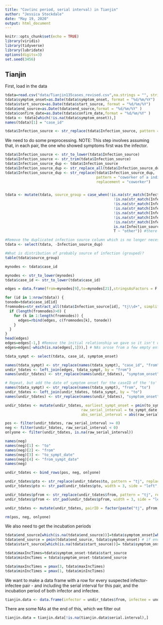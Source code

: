 ```yaml
---
title: "Cov(inc period, serial interval) in Tianjin"
author: "Jessica Stockdale"
date: "May 19, 2020"
output: html_document
---
```


```r
knitr::opts_chunk$set(echo = TRUE)
library(viridis)
library(tidyverse)
library(lubridate)
options(digits=3)
set.seed(3456)
```

## Tianjin

First, load in the data

```r
tdata=read.csv("data/Tianjin135cases_revised.csv",na.strings = "", stringsAsFactors = F)
tdata$symptom_onset=as.Date(tdata$symptom_onset, format = "%d/%m/%Y")
tdata$start_source=as.Date(tdata$start_source, format = "%d/%m/%Y")
tdata$end_source=as.Date(tdata$end_source,format = "%d/%m/%Y" )
tdata$confirm_date=as.Date(tdata$confirm_date,format = "%d/%m/%Y" )
tdata <- tdata[which(!is.na(tdata$symptom_onset)),]
names(tdata)[1] = "case_id"

tdata$Infection_source <- str_replace(tdata$Infection_source, pattern = "JN", replacement = "TJ")

```

We need to do some preprocessing. NOTE: This step involves assuming that, in each pair, the one who showed symptoms first was the infector. 

```r
tdata$Infection_source <- str_to_lower(tdata$Infection_source)
tdata$Infection_source <- str_trim(tdata$Infection_source)
tdata$Infection_source_dup <- tdata$Infection_source
tdata$Infection_source_dup <- str_replace_all(tdata$Infection_source_dup, pattern = "person", replacement = "individual")
tdata$Infection_source_dup <- str_replace(tdata$Infection_source_dup, 
                                          pattern = "coworker of a individual from wuhan",
                                          replacement = "coworker")


tdata <- mutate(tdata, source_group = case_when(!is.na(str_match(Infection_source_dup, "wuhan|hubei")) ~ "Wuhan and Hubei", #Priority 1
                                                  !is.na(str_match(Infection_source_dup, "mall|store|shopper|shopping")) ~ "Mall", #Priority 1
                                                  !is.na(str_match(Infection_source_dup, "family|relative|wife|mother|son|sister|daughter|brother|husband|duaghtor|whife|hunsband")) ~ "Relative", #Priority 2
                                                  !is.na(str_match(Infection_source_dup, "coworker|business|workplace|colleague|colleage")) ~ "Coworker", #Priority 2
                                                  !is.na(str_match(Infection_source_dup, "tj|patient")) ~ "Other relationship", #Priority 2
                                                  !is.na(str_match(Infection_source_dup, "train|travel|trip|hebei|dalian")) ~ "Other travel", #Priority 3
                                                  !is.na(str_match(Infection_source_dup, "unknown|unclear")) ~ "Unknown", #Priority 5
                                                  is.na(Infection_source_dup) ~ "Unknown", #Priority 5
                                                  T ~ "other")) #there should be none of these, so this is just a sanity check!  

#Remove the duplicated infection source column which is no longer necessary
tdata <- select(tdata, -Infection_source_dup)

#What is distribution of probably source of infection (grouped)?
table(tdata$source_group) 

mynodes <- tdata$case_id

mynodes <- str_to_lower(mynodes) 
tdata$case_id <- str_to_lower(tdata$case_id)

edges = data.frame(from=mynodes[9],to=mynodes[21],stringsAsFactors = F ) # i read this one manually 

for (id in 1:nrow(tdata)) {
tonode=tdata$case_id[id]
fromnodes=str_extract_all(tdata$Infection_source[id], "tj\\d+", simplify = T) #in lower case due to above early/late split on infection source
  if (length(fromnodes)>0) {
    for (k in 1:length(fromnodes)) {
      edges=rbind(edges, c(fromnodes[k], tonode))
    }
  }
}
head(edges)
edges=edges[-1,] #Remove the initial relationship we gave so it isn't duplicated
edges=edges[-which(is.na(edges[,1])),] # NAs arose from a few empty entries for Infection_source 

tdata_sympt <- select(tdata, case_id, symptom_onset)

names(tdata_sympt) <- str_replace(names(tdata_sympt), "case_id", "from")
undir_tdates <- left_join(edges, tdata_sympt, by = "from")
names(undir_tdates) <- str_replace(names(undir_tdates), "symptom_onset", "from_sympt_date")

# Repeat, but add the date of symptom onset for the caseID of the 'to' case
names(tdata_sympt) <- str_replace(names(tdata_sympt), "from", "to")
undir_tdates <- left_join(undir_tdates, tdata_sympt, by = "to")
names(undir_tdates) <- str_replace(names(undir_tdates), "symptom_onset", "to_sympt_date")

undir_tdates <- mutate(undir_tdates, earliest_sympt_onset = pmin(to_sympt_date, from_sympt_date, na.rm = T), 
                                   raw_serial_interval = to_sympt_date - from_sympt_date,   
                                   abs_serial_interval = abs(raw_serial_interval))

pos <- filter(undir_tdates, raw_serial_interval >= 0)
neg <- filter(undir_tdates, raw_serial_interval < 0)
onlyone <- filter(undir_tdates, is.na(raw_serial_interval)) 

names(neg)
names(neg)[1] <- "to"
names(neg)[2] <- "from"
names(neg)[3] <- "to_sympt_date"
names(neg)[4] <- "from_sympt_date"
names(neg)

undir_tdates <- bind_rows(pos, neg, onlyone)

undir_tdates$pto <- str_replace(undir_tdates$to, pattern = "tj", replacement = "")
undir_tdates$pto <- str_pad(undir_tdates$pto, width = 3, side = "left", pad = "0")

undir_tdates$pfrom <- str_replace(undir_tdates$from, pattern = "tj", replacement = "")
undir_tdates$pfrom <- str_pad(undir_tdates$pfrom, width = 3, side = "left", pad = "0")

undir_tdates <- mutate(undir_tdates, pairID = factor(paste("tj", pfrom, "-", "tj", pto, sep = "")))

rm(pos, neg, onlyone)

```

We also need to get the incubation periods

```r
tdata$end_source[which(is.na(tdata$end_source))]=tdata$symptom_onset[which(is.na(tdata$end_source))]  # if no end exposure: set to symptom onset 
tdata$end_source = pmin(tdata$end_source, tdata$symptom_onset) # if end exposure after onset, set to onset 
tdata$start_source[which(is.na(tdata$start_source))]= tdata$symptom_onset[which(is.na(tdata$start_source))] - 20 # if no start, set to symptom onset - 20

tdata$maxIncTimes=tdata$symptom_onset-tdata$start_source 
tdata$minIncTimes = tdata$symptom_onset-tdata$end_source

tdata$maxIncTimes = pmax(3, tdata$maxIncTimes)
tdata$minIncTimes = pmax(1, tdata$minIncTimes)

```

We want to make a data frame with a row for every suspected infector-infectee pair - and including the serial interval for this pair, and the incubation period of both infector and infectee. 

```r

tianjin.data <- data.frame(infector = undir_tdates$from, infectee = undir_tdates$to, serial.interval = undir_tdates$abs_serial_interval, inc.infector.min = tdata$minIncTimes[match(undir_tdates$from,tdata$case_id)], inc.infector.max = tdata$maxIncTimes[match(undir_tdates$from,tdata$case_id)], inc.infectee.min =  tdata$minIncTimes[match(undir_tdates$to,tdata$case_id)], inc.infectee.max = tdata$maxIncTimes[match(undir_tdates$to,tdata$case_id)])

```

There are some NAs at the end of this, which we filter out

```r

tianjin.data = tianjin.data[!is.na(tianjin.data$serial.interval),]

```
